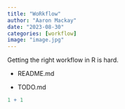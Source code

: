 ```yaml
---
title: "WoRkflow"
author: "Aaron Mackay"
date: "2023-08-30"
categories: [workflow]
image: "image.jpg"
---
```


Getting the right workflow in R is hard.

-   README.md

-   TODO.md

```r
1 + 1
```
